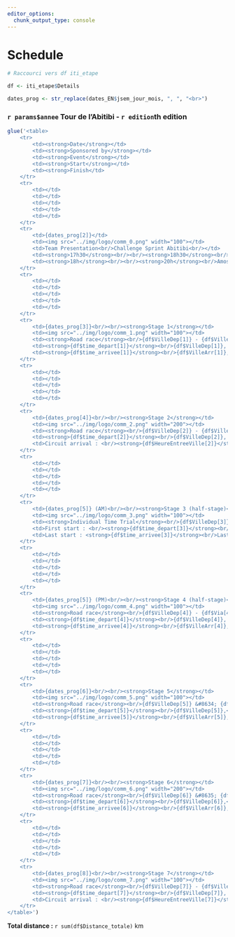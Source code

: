 ```yaml
---
editor_options: 
  chunk_output_type: console
---
```

# Schedule

```r
# Raccourci vers df iti_etape

df <- iti_etape$Details

dates_prog <- str_replace(dates_EN$jsem_jour_mois, ", ", "<br>")

```


###  `r params$annee` Tour de l'Abitibi - `r edition`th edition {-}


```r

glue('<table>
    <tr>
        <td><strong>Date</strong></td>
        <td><strong>Sponsored by</strong></td>
        <td><strong>Event</strong></td>
        <td><strong>Start</strong></td>
        <td><strong>Finish</td>
    </tr>
    <tr>
        <td></td>
        <td></td>
        <td></td>
        <td></td>
        <td></td>
    </tr>
    <tr>
        <td>{dates_prog[2]}</td>
        <td><img src="../img/logo/comm_0.png" width="100"></td>
        <td>Team Presentation<br/>Challenge Sprint Abitibi<br/></td>
        <td><strong>17h30</strong><br/><br/><strong>18h30</strong><br/>Amos, Cathedral</td>
        <td><strong>18h</strong><br/><br/><strong>20h</strong><br/>Amos, Cathedral</td>
    </tr>
    <tr>
        <td></td>
        <td></td>
        <td></td>
        <td></td>
        <td></td>
    </tr>
    <tr>
        <td>{dates_prog[3]}<br/><br/><strong>Stage 1</strong></td>
        <td><img src="../img/logo/comm_1.png" width="100"></td>
        <td><strong>Road race</strong><br/>{df$VilleDep[1]} - {df$VilleArr[1]}<br/>{df$Via[1]}<br/>Distance : {df$Descr_km[1]}<br/>({df$KM_Neutres[1]} km controlled start)</td>
        <td><strong>{df$time_depart[1]}</strong><br/>{df$VilleDep[1]}, {df$LieuDepEN[1]}</td>
        <td><strong>{df$time_arrivee[1]}</strong><br/>{df$VilleArr[1]}, {df$LieuArrEN[1]}</td>
    </tr>
    <tr>
        <td></td>
        <td></td>
        <td></td>
        <td></td>
        <td></td>
    </tr>
    <tr>
        <td>{dates_prog[4]}<br/><br/><strong>Stage 2</strong></td>
        <td><img src="../img/logo/comm_2.png" width="200"></td>
        <td><strong>Road race</strong><br/>{df$VilleDep[2]} - {df$VilleArr[2]}<br/>{df$Via[2]}<br/>Distance : {df$Descr_km[2]}<br/>({df$KM_Neutres[2]} km controlled start)</td>
        <td><strong>{df$time_depart[2]}</strong><br/>{df$VilleDep[2]}, {df$LieuDepEN[2]}</td>
        <td>Circuit arrival : <br/><strong>{df$HeureEntreeVille[2]}</strong> <br/>Finish : <br/><strong>{df$time_arrivee[2]}</strong><br/>{df$VilleArr[2]}, {df$LieuArrEN[2]}</td>
    </tr>
    <tr>
        <td></td>
        <td></td>
        <td></td>
        <td></td>
        <td></td>
    </tr>
    <tr>
        <td>{dates_prog[5]} (AM)<br/><br/><strong>Stage 3 (half-stage)</strong></td>
        <td><img src="../img/logo/comm_3.png" width="100"></td>
        <td><strong>Individual Time Trial</strong><br/>{df$VilleDep[3]} - {df$Via[3]} - {df$VilleArr[3]}<br/>Distance : {df$Descr_km[3]}</td>
        <td>First start : <br/><strong>{df$time_depart[3]}</strong><br/>First arrival : <br/><strong>{df$DerDep[3]}</strong><br/>{df$VilleDep[3]}, {df$LieuDepEN[3]}</td>
        <td>Last start : <strong>{df$time_arrivee[3]}</strong><br/>Last arrival : <strong>{df$DerArr[3]}</strong><br/>{df$VilleArr[3]}, {df$LieuArrEN[3]}</td>
    </tr>
    <tr>
        <td></td>
        <td></td>
        <td></td>
        <td></td>
        <td></td>
    </tr>
    <tr>
        <td>{dates_prog[5]} (PM)<br/><br/><strong>Stage 4 (half-stage)</strong></td>
        <td><img src="../img/logo/comm_4.png" width="100"></td>
        <td><strong>Road race</strong><br/>{df$VilleDep[4]} - {df$Via[4]} - {df$VilleArr[4]}<br/>Distance : {df$Descr_km[4]}<br/>({df$KM_Neutres[4]} km controlled start)</td>
        <td><strong>{df$time_depart[4]}</strong><br/>{df$VilleDep[4]}, {df$LieuDepEN[4]}</td>
        <td><strong>{df$time_arrivee[4]}</strong><br/>{df$VilleArr[4]}, {df$LieuArrEN[4]}</td>
    </tr>
    <tr>
        <td></td>
        <td></td>
        <td></td>
        <td></td>
        <td></td>
    </tr>
    <tr>
        <td>{dates_prog[6]}<br/><br/><strong>Stage 5</strong></td>
        <td><img src="../img/logo/comm_5.png" width="100"></td>
        <td><strong>Road race</strong><br/>{df$VilleDep[5]} &#8634; {df$VilleArr[5]}<br/> {df$Via[5]}<br/>Distance : {df$Descr_km[5]}<br/>({df$KM_Neutres[5]} km controlled start)</td>
        <td><strong>{df$time_depart[5]}</strong><br/>{df$VilleDep[5]},<br/>{df$LieuDepEN[5]}</td>
        <td><strong>{df$time_arrivee[5]}</strong><br/>{df$VilleArr[5]},<br/>{df$LieuArrEN[5]}</td>
    </tr>
    <tr>
        <td></td>
        <td></td>
        <td></td>
        <td></td>
        <td></td>
    </tr>
    <tr>
        <td>{dates_prog[7]}<br/><br/><strong>Stage 6</strong></td>
        <td><img src="../img/logo/comm_6.png" width="200"></td>
        <td><strong>Road race</strong><br/>{df$VilleDep[6]} &#8635; {df$VilleArr[6]}<br/>{df$Via[6]}<br/>Distance : {df$Descr_km[6]}<br/>({df$KM_Neutres[6]} km controlled start)</td>
        <td><strong>{df$time_depart[6]}</strong><br/>{df$VilleDep[6]},<br/>{df$LieuDepEN[6]}</td>
        <td><strong>{df$time_arrivee[6]}</strong><br/>{df$VilleArr[6]},<br/>{df$LieuArrEN[6]}</td>
    </tr>
    <tr>
        <td></td>
        <td></td>
        <td></td>
        <td></td>
        <td></td>
    </tr>
    <tr>
        <td>{dates_prog[8]}<br/><br/><strong>Stage 7</strong></td>
        <td><img src="../img/logo/comm_7.png" width="100"></td>
        <td><strong>Road race</strong><br/>{df$VilleDep[7]} - {df$VilleArr[7]}<br/>{df$Via[7]}<br/>Distance : {df$Descr_km[7]}<br/>({df$KM_Neutres[7]} km controlled start)</td>
        <td><strong>{df$time_depart[7]}</strong><br/>{df$VilleDep[7]}, {df$LieuDepEN[7]}</td>
        <td>Circuit arrival : <br/><strong>{df$HeureEntreeVille[7]}</strong> <br/>Finish : <br/><strong>{df$time_arrivee[7]}</strong><br/>{df$VilleArr[7]}, {df$LieuArrEN[7]}</td>
    </tr>
</table>') 


```

**Total distance :** `r sum(df$Distance_totale)` km